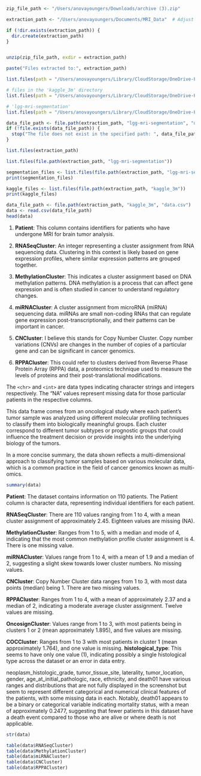 
```r
zip_file_path <- "/Users/anovayoungers/Downloads/archive (3).zip"

extraction_path <- "/Users/anovayoungers/Documents/MRI_Data"  # Adjust this as necessary

if (!dir.exists(extraction_path)) {
  dir.create(extraction_path)
}


unzip(zip_file_path, exdir = extraction_path)

paste("Files extracted to:", extraction_path)

```

```r
list.files(path = "/Users/anovayoungers/Library/CloudStorage/OneDrive-Personal/MRI_Data")

```

```r
# files in the 'kaggle_3m' directory
list.files(path = "/Users/anovayoungers/Library/CloudStorage/OneDrive-Personal/MRI_Data/kaggle_3m")

# 'lgg-mri-segmentation'
list.files(path = "/Users/anovayoungers/Library/CloudStorage/OneDrive-Personal/MRI_Data/lgg-mri-segmentation")

```

```r
data_file_path <- file.path(extraction_path, "lgg-mri-segmentation", "data.csv")
if (!file.exists(data_file_path)) {
  stop("The file does not exist in the specified path: ", data_file_path)
}


```
```r
list.files(extraction_path) 

list.files(file.path(extraction_path, "lgg-mri-segmentation"))


```


```r
segmentation_files <- list.files(file.path(extraction_path, "lgg-mri-segmentation"))
print(segmentation_files)

```

```r
kaggle_files <- list.files(file.path(extraction_path, "kaggle_3m"))
print(kaggle_files)

```

```r
data_file_path <- file.path(extraction_path, "kaggle_3m", "data.csv")
data <- read.csv(data_file_path)
head(data)
```

1. **Patient**: This column contains identifiers for patients who have undergone MRI for brain tumor analysis.

2. **RNASeqCluster**: An integer representing a cluster assignment from RNA sequencing data. Clustering in this context is likely based on gene expression profiles, where similar expression patterns are grouped together.

3. **MethylationCluster**: This indicates a cluster assignment based on DNA methylation patterns. DNA methylation is a process that can affect gene expression and is often studied in cancer to understand regulatory changes.

4. **miRNACluster**: A cluster assignment from microRNA (miRNA) sequencing data. miRNAs are small non-coding RNAs that can regulate gene expression post-transcriptionally, and their patterns can be important in cancer.

5. **CNCluster**: I believe this stands for Copy Number Cluster. Copy number variations (CNVs) are changes in the number of copies of a particular gene and can be significant in cancer genomics.

6. **RPPACluster**: This could refer to clusters derived from Reverse Phase Protein Array (RPPA) data, a proteomics technique used to measure the levels of proteins and their post-translational modifications.

The `<chr>` and `<int>` are data types indicating character strings and integers respectively. The "NA" values represent missing data for those particular patients in the respective columns.

This data frame comes from an oncological study where each patient's tumor sample was analyzed using different molecular profiling techniques to classify them into biologically meaningful groups. Each cluster correspond to different tumor subtypes or prognostic groups that could influence the treatment decision or provide insights into the underlying biology of the tumors.

In a more concise summary, the data shown reflects a multi-dimensional approach to classifying tumor samples based on various molecular data, which is a common practice in the field of cancer genomics known as multi-omics.


```r
summary(data)
```

**Patient**: The dataset contains information on 110 patients. The Patient column is character data, representing individual identifiers for each patient.

**RNASeqCluster**: There are 110 values ranging from 1 to 4, with a mean cluster assignment of approximately 2.45. Eighteen values are missing (NA).

**MethylationCluster**: Ranges from 1 to 5, with a median and mode of 4, indicating that the most common methylation profile cluster assignment is 4. There is one missing value.

**miRNACluster**: Values range from 1 to 4, with a mean of 1.9 and a median of 2, suggesting a slight skew towards lower cluster numbers. No missing values.

**CNCluster**: Copy Number Cluster data ranges from 1 to 3, with most data points (median) being 1. There are two missing values.

**RPPACluster**: Ranges from 1 to 4, with a mean of approximately 2.37 and a median of 2, indicating a moderate average cluster assignment. Twelve values are missing.

**OncosignCluster**: Values range from 1 to 3, with most patients being in clusters 1 or 2 (mean approximately 1.895), and five values are missing.

**COCCluster**: Ranges from 1 to 3 with most patients in cluster 1 (mean approximately 1.764), and one value is missing.
**histological_type**: This seems to have only one value (1), indicating possibly a single histological type across the dataset or an error in data entry.

neoplasm_histologic_grade, tumor_tissue_site, laterality, tumor_location, gender, age_at_initial_pathologic, race, ethnicity, and death01 have various ranges and distributions that are not fully displayed in the screenshot but seem to represent different categorical and numerical clinical features of the patients, with some missing data in each.
Notably, death01 appears to be a binary or categorical variable indicating mortality status, with a mean of approximately 0.2477, suggesting that fewer patients in this dataset have a death event compared to those who are alive or where death is not applicable.

```r
str(data)

table(data$RNASeqCluster)
table(data$MethylationCluster)
table(data$miRNACluster)
table(data$CNCluster)
table(data$RPPACluster)

```


























